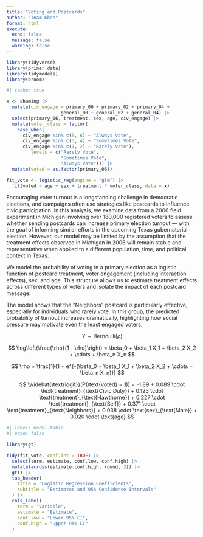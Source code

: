```yaml
---
title: "Voting and Postcards"
author: "Inam Khan"
format: html
execute: 
  echo: false
  message: false
  warning: false
---
```


```r
library(tidyverse)
library(primer.data)
library(tidymodels)
library(broom)
```

```r
#| cache: true

x <- shaming |> 
  mutate(civ_engage = primary_00 + primary_02 + primary_04 + 
                    general_00 + general_02 + general_04) |> 
  select(primary_06, treatment, sex, age, civ_engage) |> 
  mutate(voter_class = factor(
    case_when(
      civ_engage %in% c(5, 6) ~ "Always Vote",
      civ_engage %in% c(3, 4) ~ "Sometimes Vote",
      civ_engage %in% c(1, 2) ~ "Rarely Vote"),
         levels = c("Rarely Vote", 
                    "Sometimes Vote", 
                    "Always Vote"))) |>
  mutate(voted = as.factor(primary_06))

fit_vote <- logistic_reg(engine = "glm") |>
  fit(voted ~ age + sex + treatment * voter_class, data = x)
```


Encouraging voter turnout is a longstanding challenge in democratic elections, and campaigns often use strategies like postcards to influence civic participation. In this analysis, we examine data from a 2006 field experiment in Michigan involving over 180,000 registered voters to assess whether sending postcards can increase primary election turnout — with the goal of informing similar efforts in the upcoming Texas gubernatorial election. However, our model may be limited by the assumption that the treatment effects observed in Michigan in 2006 will remain stable and representative when applied to a different population, time, and political context in Texas.

We model the probability of voting in a primary election as a logistic function of postcard treatment, voter engagement (including interaction effects), sex, and age. This structure allows us to estimate treatment effects across different types of voters and isolate the impact of each postcard message.

The model shows that the “Neighbors” postcard is particularly effective, especially for individuals who rarely vote. In this group, the predicted probability of turnout increases dramatically, highlighting how social pressure may motivate even the least engaged voters.


$$
Y \sim \text{Bernoulli}(\rho)
$$

$$
\log\left(\frac{\rho}{1 - \rho}\right) = \beta_0 + \beta_1 X_1 + \beta_2 X_2 + \cdots + \beta_n X_n
$$

$$
\rho = \frac{1}{1 + e^{-(\beta_0 + \beta_1 X_1 + \beta_2 X_2 + \cdots + \beta_n X_n)}}
$$


$$
\widehat{\text{logit}}(P(\text{voted} = 1)) = -1.89 + 0.089 \cdot \text{treatment}_{\text{Civic Duty}} + 0.125 \cdot \text{treatment}_{\text{Hawthorne}} + 0.227 \cdot \text{treatment}_{\text{Self}} + 0.371 \cdot \text{treatment}_{\text{Neighbors}} + 0.038 \cdot \text{sex}_{\text{Male}} + 0.020 \cdot \text{age}
$$

```r
#| label: model-table
#| echo: false

library(gt)

tidy(fit_vote, conf.int = TRUE) |>
  select(term, estimate, conf.low, conf.high) |>
  mutate(across(estimate:conf.high, round, 3)) |>
  gt() |>
  tab_header(
    title = "Logistic Regression Coefficients",
    subtitle = "Estimates and 95% Confidence Intervals"
  ) |>
  cols_label(
    term = "Variable",
    estimate = "Estimate",
    conf.low = "Lower 95% CI",
    conf.high = "Upper 95% CI"
  )
```
